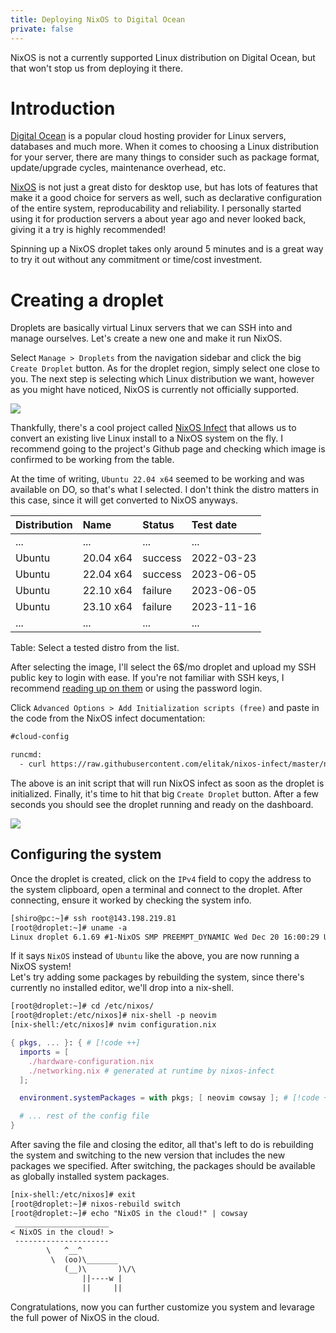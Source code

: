 ```yaml
---
title: Deploying NixOS to Digital Ocean
private: false
---
```




NixOS is not a currently supported Linux distribution on Digital Ocean, but that
won't stop us from deploying it there.


# Introduction

[Digital Ocean](https://www.digitalocean.com) is a popular cloud hosting provider for Linux servers,
databases and much more. When it comes to choosing a Linux distribution for your server,
there are many things to consider such as package format, update/upgrade cycles, maintenance overhead, etc.

[NixOS](https://nixos.org) is not just a great disto for desktop use, but has lots of features
that make it a good choice for servers as well, such as declarative configuration of the entire
system, reproducability and reliability.
I personally started using it for production servers a about year ago and never looked back,
giving it a try is highly recommended!

Spinning up a NixOS droplet takes only around 5 minutes and is a great way to try it out
without any commitment or time/cost investment.


# Creating a droplet

Droplets are basically virtual Linux servers that we can SSH into and manage ourselves.
Let's create a new one and make it run NixOS.  

Select `Manage > Droplets` from the navigation sidebar and click the big `Create Droplet`
button.
As for the droplet region, simply select one close to you.
The next step is selecting which Linux distribution we want, however as you might have noticed,
NixOS is currently not officially supported.


<Img
src={NoNixOSImg}
caption="NixOS is currently not available as a deploy option."
/>

Thankfully, there's a cool project called [NixOS Infect](https://github.com/elitak/nixos-infect)
that allows us to convert an existing live Linux install to a NixOS system on the fly.
I recommend going to the project's Github page and
checking which image is confirmed to be working from the table.

<Embed
url="https://github.com/elitak/nixos-infect"
description="Install nixos over the existing OS in a DigitalOcean droplet"
/>

At the time of writing, `Ubuntu 22.04 x64` seemed to be working and was available on DO, so that's
what I selected.
I don't think the distro matters in this case, since it will get converted to NixOS anyways.

| Distribution | Name      | Status  | Test date  |
| :----------- | :-------- | :------ | :--------- |
| ...          | ...       | ...     | ...        |
| Ubuntu       | 20.04 x64 | success | 2022-03-23 |
| Ubuntu       | 22.04 x64 | success | 2023-06-05 |
| Ubuntu       | 22.10 x64 | failure | 2023-06-05 |
| Ubuntu       | 23.10 x64 | failure | 2023-11-16 |
| ...          | ...       | ...     | ...        |

Table: Select a tested distro from the list.

After selecting the image, I'll select the 6$/mo droplet and upload my SSH public key to
login with ease. If you're not familiar with SSH keys, I recommend [reading up on them](https://docs.digitalocean.com/products/droplets/how-to/add-ssh-keys) or using the password login.

Click `Advanced Options > Add Initialization scripts (free)` and paste in the code from the NixOS infect documentation:

```txt
#cloud-config

runcmd:
  - curl https://raw.githubusercontent.com/elitak/nixos-infect/master/nixos-infect | PROVIDER=digitalocean NIX_CHANNEL=nixos-23.05 bash 2>&1 | tee /tmp/infect.log
```

The above is an init script that will run NixOS infect as soon as the droplet is initialized.
Finally, it's time to hit that big `Create Droplet` button.
After a few seconds you should see the droplet running and ready on the dashboard.

<Img
  src={DropletCreatedImg}
  caption="Control panel after spinning up the droplet."
/>

## Configuring the system

Once the droplet is created, click on the `IPv4` field to copy the address to the system clipboard, open
a terminal and connect to the droplet. After connecting, ensure it worked by checking the system info.

```txt
[shiro@pc:~]# ssh root@143.198.219.81
[root@droplet:~]# uname -a
Linux droplet 6.1.69 #1-NixOS SMP PREEMPT_DYNAMIC Wed Dec 20 16:00:29 UTC 2023 x86_64 GNU/Linux
```

If it says `NixOS` instead of `Ubuntu` like the above, you are now running a NixOS system!  
Let's try adding some packages by rebuilding the system, since there's currently
no installed editor, we'll drop into a nix-shell.


```txt
[root@droplet:~]# cd /etc/nixos/
[root@droplet:/etc/nixos]# nix-shell -p neovim
[nix-shell:/etc/nixos]# nvim configuration.nix
```

```nix title="/etc/nixos/configuration.nix"
{ pkgs, ... }: { # [!code ++]
  imports = [
    ./hardware-configuration.nix
    ./networking.nix # generated at runtime by nixos-infect
  ];

  environment.systemPackages = with pkgs; [ neovim cowsay ]; # [!code ++]

  # ... rest of the config file
}
```

After saving the file and closing the editor, all that's left to do is
rebuilding the system and switching to the new version that includes
the new packages we specified.
After switching, the packages should be available as globally installed
system packages.

```txt
[nix-shell:/etc/nixos]# exit
[root@droplet:~]# nixos-rebuild switch
[root@droplet:~]# echo "NixOS in the cloud!" | cowsay
 _____________________
< NixOS in the cloud! >
 ---------------------
        \   ^__^
         \  (oo)\_______
            (__)\       )\/\
                ||----w |
                ||     ||
```

Congratulations, now you can further customize you system and levarage the full power of NixOS in the
cloud.

